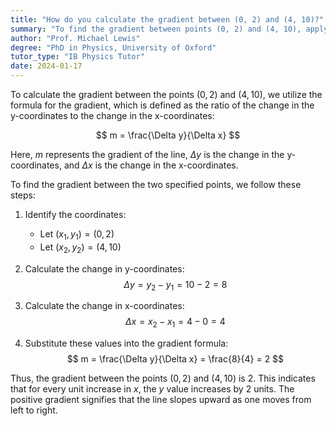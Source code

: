 ```yaml
---
title: "How do you calculate the gradient between (0, 2) and (4, 10)?"
summary: "To find the gradient between points (0, 2) and (4, 10), apply the formula; (change in y) / (change in x)."
author: "Prof. Michael Lewis"
degree: "PhD in Physics, University of Oxford"
tutor_type: "IB Physics Tutor"
date: 2024-01-17
---
```


To calculate the gradient between the points $(0, 2)$ and $(4, 10)$, we utilize the formula for the gradient, which is defined as the ratio of the change in the y-coordinates to the change in the x-coordinates:

$$
m = \frac{\Delta y}{\Delta x}
$$

Here, $m$ represents the gradient of the line, $\Delta y$ is the change in the y-coordinates, and $\Delta x$ is the change in the x-coordinates.

To find the gradient between the two specified points, we follow these steps:

1. Identify the coordinates:
   - Let $(x_1, y_1) = (0, 2)$
   - Let $(x_2, y_2) = (4, 10)$

2. Calculate the change in y-coordinates:
   $$
   \Delta y = y_2 - y_1 = 10 - 2 = 8
   $$

3. Calculate the change in x-coordinates:
   $$
   \Delta x = x_2 - x_1 = 4 - 0 = 4
   $$

4. Substitute these values into the gradient formula:
   $$
   m = \frac{\Delta y}{\Delta x} = \frac{8}{4} = 2
   $$

Thus, the gradient between the points $(0, 2)$ and $(4, 10)$ is $2$. This indicates that for every unit increase in $x$, the $y$ value increases by $2$ units. The positive gradient signifies that the line slopes upward as one moves from left to right.
    